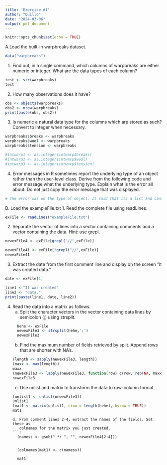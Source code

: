 ```yaml
---
title: 'Exercise #1'
author: "Quillo"
date: "2024-03-06"
output: pdf_document
---
```


```r
knitr::opts_chunk$set(echo = TRUE)
```


A.Load the built-in warpbreaks dataset.
```r
data("warpbreaks")
```

1. Find out, in a single command, which columns of warpbreaks are either numeric or
integer. What are the data types of each column?
```r
test <- str(warpbreaks)
test
```

2. How many observations does it have?
```r
obs <- objects(warpbreaks)
obs2 <- nrow(warpbreaks)
print(paste(obs, obs2))
```

3. Is numeric a natural data type for the columns which are stored as such? Convert to
integer when necessary.
```r
warpbreaks$breaks <- warpbreaks
warpbreaks$wool <- warpbreaks
warpbreaks$tension <- warpbreaks

#intwarp1 <- as.integer(intwarp$breaks)
#intwarp2 <- as.integer(intwarp$wool)
#intwarp3 <- as.integer(intwarp$tension)
```
4. Error messages in R sometimes report the underlying type of an object rather than the user-level class. Derive from the following code and error message what the
underlying type. Explain what is the error all about. Do not just copy the error
message that was displayed.
```r
# The error was on the type of object. It said that its a list and cant be converted to integer.
```



B. Load the exampleFile.txt
1. Read the complete file using readLines.
```r

exFile <- readLines("exampleFile.txt")

```

2. Separate the vector of lines into a vector containing comments and a vector
containing the data. Hint: use grepl.
```r

newexFile4 <- exFile[grepl("//",exFile)]

newexFile41 <- exFile[!grepl("//",exFile)]
newexFile41

```

3. Extract the date from the first comment line and display on the screen “It was created
data.”
```r
date <- exFile[1]

line1 <-"It was created"
line2 <- "data."
print(paste(line1, date, line2))
```

4. Read the data into a matrix as follows.
    a. Split the character vectors in the vector containing data lines by semicolon (;)
       using strsplit.
    ```r
      hehe <- exFile
      newexFile3 <- strsplit(hehe,';')
      newexFile3
    ```
    b. Find the maximum number of fields retrieved by split. Append rows that are
       shorter with NA's.
    ```r
    
    (length <- sapply(newexFile3, length))
    (maxx <- max(length))
    maxx
    (newexFile3 <- lapply(newexFile3, function(row) c(row, rep(NA, maxx - length(row)))))
    newexFile3
        
    
    ```
    c. Use unlist and matrix to transform the data to row-column format.
    ```r
    
    (unlist1 <- unlist(newexFile3))
    unlist1
    (mat1 <- matrix(unlist1, nrow = length(hehe), byrow = TRUE))
    mat1
    
    ```
    
    ```
    d. From comment lines 2-4, extract the names of the fields. Set these as
       colnames for the matrix you just created.
    ```r
    
      (namess <- gsub(".*: ", "", newexFile4[2:4]))

      
      (colnames(mat1) <- c(namess))
      
      mat1
    ```